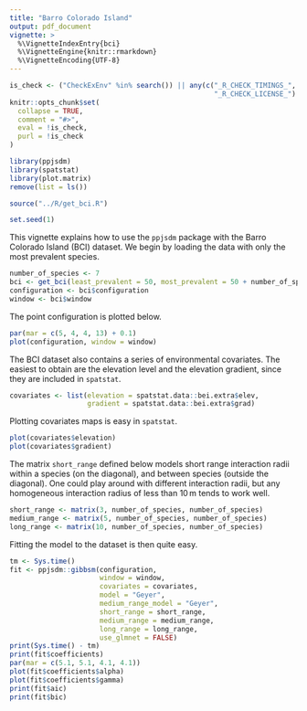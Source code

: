 ```yaml
---
title: "Barro Colorado Island"
output: pdf_document
vignette: >
  %\VignetteIndexEntry{bci}
  %\VignetteEngine{knitr::rmarkdown}
  %\VignetteEncoding{UTF-8}
---
```

  
```r
is_check <- ("CheckExEnv" %in% search()) || any(c("_R_CHECK_TIMINGS_",
                                                  "_R_CHECK_LICENSE_") %in% names(Sys.getenv()))
knitr::opts_chunk$set(
  collapse = TRUE,
  comment = "#>",
  eval = !is_check,
  purl = !is_check
)

```

```r
library(ppjsdm)
library(spatstat)
library(plot.matrix)
remove(list = ls())

source("../R/get_bci.R")

set.seed(1)
```

This vignette explains how to use the `ppjsdm` package with the Barro Colorado Island (BCI) dataset.
We begin by loading the data with only the most prevalent species.

```r
number_of_species <- 7
bci <- get_bci(least_prevalent = 50, most_prevalent = 50 + number_of_species)
configuration <- bci$configuration
window <- bci$window
```

The point configuration is plotted below.

```r
par(mar = c(5, 4, 4, 13) + 0.1)
plot(configuration, window = window)
```

The BCI dataset also contains a series of environmental covariates.
The easiest to obtain are the elevation level and the elevation gradient, since they are included in `spatstat`.

```r
covariates <- list(elevation = spatstat.data::bei.extra$elev, 
                   gradient = spatstat.data::bei.extra$grad)
```

Plotting covariates maps is easy in `spatstat`.

```r
plot(covariates$elevation)
plot(covariates$gradient)
```

The matrix `short_range` defined below models short range interaction radii within a species (on the diagonal), and between species (outside the diagonal).
One could play around with different interaction radii, but any homogeneous interaction radius of less than $10\,\mathrm{m}$ tends to work well.

```r
short_range <- matrix(3, number_of_species, number_of_species)
medium_range <- matrix(5, number_of_species, number_of_species)
long_range <- matrix(10, number_of_species, number_of_species)
```

Fitting the model to the dataset is then quite easy.

```r
tm <- Sys.time()
fit <- ppjsdm::gibbsm(configuration, 
                      window = window, 
                      covariates = covariates, 
                      model = "Geyer", 
                      medium_range_model = "Geyer", 
                      short_range = short_range,
                      medium_range = medium_range,
                      long_range = long_range,
                      use_glmnet = FALSE)
print(Sys.time() - tm)
print(fit$coefficients)
par(mar = c(5.1, 5.1, 4.1, 4.1))
plot(fit$coefficients$alpha)
plot(fit$coefficients$gamma)
print(fit$aic)
print(fit$bic)
```